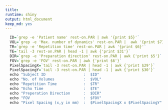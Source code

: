 ```yaml
---
title:
runtime: shiny
output: html_document
keep_md: yes
---
```


```r
  ID=`grep -e 'Patient name' rest-on.PAR | awk '{print $5}'`
  VOL=`grep -e 'Max. number of dynamics' rest-on.PAR |  awk '{print $7}'`
  TR=`grep -e 'Repetition time' rest-on.PAR | awk '{print $6}'`
  TE=`tail -3 rest-on.PAR | head -1 | awk {'print $31'}`
  DIR=`grep -e 'Preparation direction' rest-on.PAR | awk {'print $5'}`
  FOV=`grep -e 'FOV' rest-on.PAR | awk {'print $6'}`
  PixelSpacingX=`tail -3 rest-on.PAR | head -1 | awk {'print $29'}`
  PixelSpacingY=`tail -3 rest-on.PAR | head -1 | awk {'print $30'}`
  echo "Subject ID                 :  $ID"
  echo "No. of Volumes             :  $VOL"
  echo "Repetition Time            :  $TR"
  echo "Echo Time                  :  $TE"
  echo "Preperation Direction      :  $DIR"
  echo "FOV                        :  $FOV"
  echo "Pixel Spacing (x,y in mm)  :  $PixelSpacingX x $PixelSpacingY"
```
